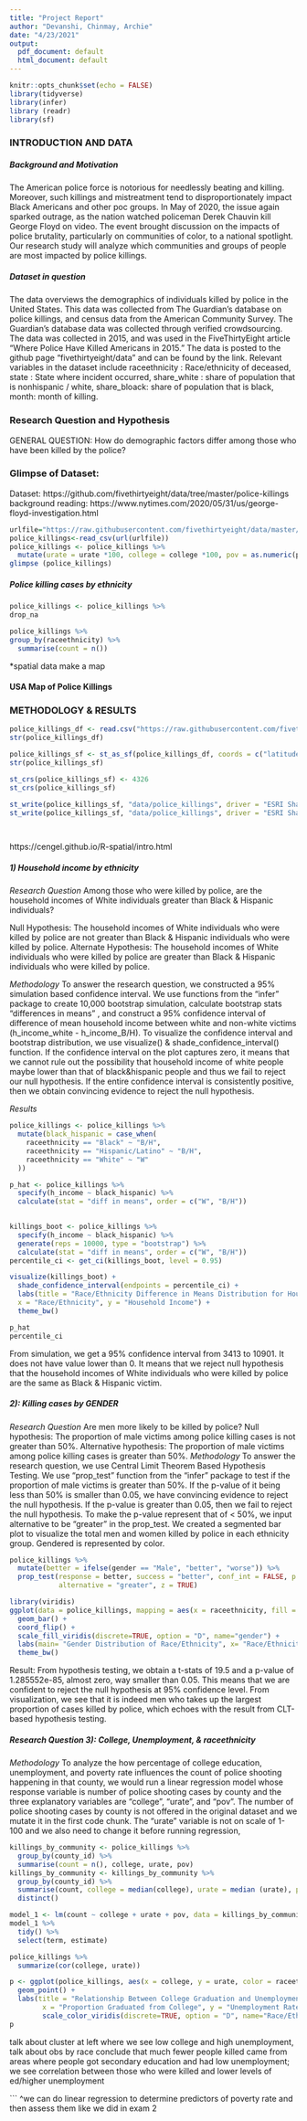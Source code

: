 ```yaml
---
title: "Project Report"
author: "Devanshi, Chinmay, Archie"
date: "4/23/2021"
output:
  pdf_document: default
  html_document: default
---
```


```r
knitr::opts_chunk$set(echo = FALSE)
library(tidyverse)
library(infer)
library (readr)
library(sf)

```
### INTRODUCTION AND DATA
##### Background and Motivation
The American police force is notorious for needlessly beating and killing. Moreover, such killings and mistreatment tend to disproportionately impact Black Americans and other poc groups. In May of 2020, the issue again sparked outrage, as the nation watched policeman Derek Chauvin kill George Floyd on video. The event brought discussion on the impacts of police brutality, particularly on communities of color, to a national spotlight. Our research study will analyze which communities and groups of people are most impacted by police killings. 

##### Dataset in question
The data overviews the demographics of individuals killed by police in the United States. This data was collected from The Guardian’s database on police killings, and census data from the American Community Survey. The Guardian’s database data was collected through verified crowdsourcing. The data was collected in 2015, and was used in the FiveThirtyEight article “Where Police Have Killed Americans in 2015.” The data is posted to the github page “fivethirtyeight/data” and can be found by the link. Relevant variables in the dataset include raceethnicity : Race/ethnicity of deceased, state : State where incident occurred, share_white : share of population that is nonhispanic / white, share_bloack: share of population that is black, month: month of killing.

### Research Question and Hypothesis

GENERAL QUESTION: How do demographic factors differ among those who have been killed by the police?

### Glimpse of Dataset:
Dataset: https://github.com/fivethirtyeight/data/tree/master/police-killings 
background reading: https://www.nytimes.com/2020/05/31/us/george-floyd-investigation.html 
```r
urlfile="https://raw.githubusercontent.com/fivethirtyeight/data/master/police-killings/police_killings.csv"
police_killings<-read_csv(url(urlfile))
police_killings <- police_killings %>% 
  mutate(urate = urate *100, college = college *100, pov = as.numeric(pov))
glimpse (police_killings)
```
##### Police killing cases by ethnicity
```r
police_killings <- police_killings %>%
drop_na

police_killings %>%
group_by(raceethnicity) %>%
  summarise(count = n())
```
*spatial data make a map

#### USA Map of Police Killings

### METHODOLOGY & RESULTS
```r
police_killings_df <- read.csv("https://raw.githubusercontent.com/fivethirtyeight/data/master/police-killings/police_killings.csv")
str(police_killings_df)

police_killings_sf <- st_as_sf(police_killings_df, coords = c("latitude", "longitude"))
str(police_killings_sf)

st_crs(police_killings_sf) <- 4326 
st_crs(police_killings_sf)

st_write(police_killings_sf, "data/police_killings", driver = "ESRI Shapefile")
st_write(police_killings_sf, "data/police_killings", driver = "ESRI Shapefile", delete_layer = TRUE)

  
```


https://cengel.github.io/R-spatial/intro.html

##### 1) Household income by ethnicity
*Research Question*
Among those who were killed by police, are the household incomes of White individuals greater than Black & Hispanic individuals?

Null Hypothesis: The household incomes of White individuals who were killed by police are not greater than Black & Hispanic individuals who were killed by police.
Alternate Hypothesis: The household incomes of White individuals who were killed by police are greater than Black & Hispanic individuals who were killed by police.

*Methodology*
To answer the research question, we constructed a 95% simulation based confidence interval. We use functions from the "infer" package to create 10,000 bootstrap simulation, calculate bootstrap stats "differences in means" , and construct a 95% confidence interval of difference of mean household income between white and non-white victims (h_income_white - h_income_B/H). To visualize the confidence interval and bootstrap distribution, we use visualize() & shade_confidence_interval() function. If the confidence interval on the plot captures zero, it means that we cannot rule out the possibility that household income of white people maybe lower than that of black&hispanic people and thus we fail to reject our null hypothesis. If the entire confidence interval is consistently positive, then we obtain convincing evidence to reject the null hypothesis.

*Results*
```r
police_killings <- police_killings %>%
  mutate(black_hispanic = case_when(
    raceethnicity == "Black" ~ "B/H",
    raceethnicity == "Hispanic/Latino" ~ "B/H",
    raceethnicity == "White" ~ "W"
  ))  

p_hat <- police_killings %>%
  specify(h_income ~ black_hispanic) %>%
  calculate(stat = "diff in means", order = c("W", "B/H")) 
  

killings_boot <- police_killings %>%
  specify(h_income ~ black_hispanic) %>%
  generate(reps = 10000, type = "bootstrap") %>%
  calculate(stat = "diff in means", order = c("W", "B/H")) 
percentile_ci <- get_ci(killings_boot, level = 0.95)

visualize(killings_boot) +
  shade_confidence_interval(endpoints = percentile_ci) + 
  labs(title = "Race/Ethnicity Difference in Means Distribution for Household Income", 
  x = "Race/Ethnicity", y = "Household Income") +
  theme_bw()

p_hat
percentile_ci
```

From simulation, we get a 95% confidence interval from 3413 to 10901. It does not have value lower than 0. It means that we reject null hypothesis that the household incomes of White individuals who were killed by police are the same as Black & Hispanic victim. 

##### 2): Killing cases by GENDER
*Research Question*
Are men more likely to be killed by police? 
Null hypothesis: The proportion of male victims among police killing cases is not greater than 50%.
Alternative hypothesis: The proportion of male victims among police killing cases is greater than 50%.
*Methodology*
To answer the research question, we use Central Limit Theorem Based Hypothesis Testing. We use "prop_test" function from the "infer" package to test if the proportion of male victims is greater than 50%. If the p-value of it being less than 50% is smaller than 0.05, we have convincing evidence to reject the null hypothesis. If the p-value is greater than 0.05, then we fail to reject the null hypothesis. To make the p-value represent that of < 50%, we input alternative to be "greater" in the prop_test. We created a segmented bar plot to visualize the total men and women killed by police in each ethnicity group. Gendered is represented by color.

```r
police_killings %>% 
  mutate(better = ifelse(gender == "Male", "better", "worse")) %>% 
  prop_test(response = better, success = "better", conf_int = FALSE, p = 0.5,
            alternative = "greater", z = TRUE)
```

```r
library(viridis)
ggplot(data = police_killings, mapping = aes(x = raceethnicity, fill = gender)) + 
  geom_bar() +
  coord_flip() + 
  scale_fill_viridis(discrete=TRUE, option = "D", name="gender") +
  labs(main= "Gender Distribution of Race/Ethnicity", x= "Race/Ethnicity", y="Count") +
  theme_bw()
```
Result:
From hypothesis testing, we obtain a t-stats of 19.5 and a p-value of 1.285552e-85, almost zero, way smaller than 0.05. This means that we are confident to reject the null hypothesis at 95% confidence level.
From visualization, we see that it is indeed men who takes up the largest proportion of cases killed by police, which echoes with the result from CLT-based hypothesis testing.


##### Research Question 3): College, Unemployment, & raceethnicity
*Methodology*
To analyze the how percentage of college education, unemployment, and poverty rate influences the count of police shooting happening in that county, we would run a linear regression model whose response variable is number of police shooting cases by county and the three explanatory variables are "college", "urate", and "pov". The number of police shooting cases by county is not offered in the original dataset and we mutate it in the first code chunk. The "urate" variable is not on scale of 1-100 and we also need to change it before running regression,

```r
killings_by_community <- police_killings %>% 
  group_by(county_id) %>% 
  summarise(count = n(), college, urate, pov)
killings_by_community <- killings_by_community %>% 
  group_by(county_id) %>% 
  summarise(count, college = median(college), urate = median (urate), pov = median(pov)) %>% 
  distinct()
```

```r
model_1 <- lm(count ~ college + urate + pov, data = killings_by_community)
model_1 %>%
  tidy() %>%
  select(term, estimate)
```


```r
police_killings %>%
  summarize(cor(college, urate))
```

```r
p <- ggplot(police_killings, aes(x = college, y = urate, color = raceethnicity)) +
  geom_point() + 
  labs(title = "Relationship Between College Graduation and Unemployment Rate",
        x = "Proportion Graduated from College", y = "Unemployment Rate") + 
        scale_color_viridis(discrete=TRUE, option = "D", name="Race/Ethnicity")
p
```

talk about cluster at  left  where we see low college and high unemployment, talk about obs by race
conclude that much fewer people killed came from areas where people got secondary education and had low unemployment; we see correlation between those who were killed and lower levels of ed/higher unemployment


```
^we can do linear regression to determine predictors of poverty rate and then assess them like we did in exam 2
